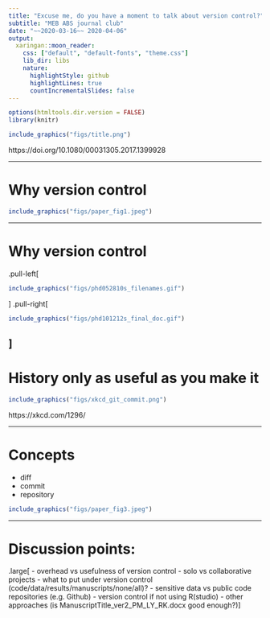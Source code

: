 ```yaml
---
title: "Excuse me, do you have a moment to talk about version control?"
subtitle: "MEB ABS journal club"
date: "~~2020-03-16~~ 2020-04-06"
output:
  xaringan::moon_reader:
    css: ["default", "default-fonts", "theme.css"]
    lib_dir: libs
    nature:
      highlightStyle: github
      highlightLines: true
      countIncrementalSlides: false
---
```


```r
options(htmltools.dir.version = FALSE)
library(knitr)
```


```r
include_graphics("figs/title.png")
```

https://doi.org/10.1080/00031305.2017.1399928

---

# Why version control

```r
include_graphics("figs/paper_fig1.jpeg")
```

---

# Why version control

.pull-left[
```r
include_graphics("figs/phd052810s_filenames.gif")
```
]
.pull-right[
```r
include_graphics("figs/phd101212s_final_doc.gif")
```
]
---

# History only as useful as you make it

```r
include_graphics("figs/xkcd_git_commit.png")
```

https://xkcd.com/1296/

---

# Concepts

- diff
- commit
- repository

```r
include_graphics("figs/paper_fig3.jpeg")
```

---

# Discussion points:

.large[
- overhead vs usefulness of version control
- solo vs collaborative projects
- what to put under version control
(code/data/results/manuscripts/none/all)?
- sensitive data vs public code repositories (e.g. Github)
- version control if not using R(studio)
- other approaches (is ManuscriptTitle_ver2_PM_LY_RK.docx good enough?)
]
